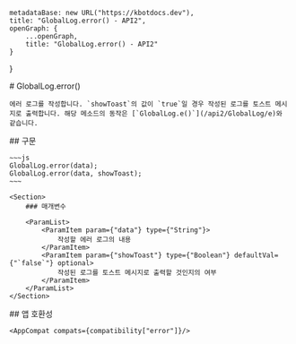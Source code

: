 
    metadataBase: new URL("https://kbotdocs.dev"),
    title: "GlobalLog.error() - API2",
    openGraph: {
        ...openGraph,
        title: "GlobalLog.error() - API2"
    }
}

<Section>
    # GlobalLog.error()

    에러 로그를 작성합니다. `showToast`의 값이 `true`일 경우 작성된 로그를 토스트 메시지로 출력합니다. 해당 메소드의 동작은 [`GlobalLog.e()`](/api2/GlobalLog/e)와 같습니다.
</Section>
<Section>
    ## 구문

    ~~~js
    GlobalLog.error(data);
    GlobalLog.error(data, showToast);
    ~~~

    <Section>
        ### 매개변수

        <ParamList>
            <ParamItem param={"data"} type={"String"}>
                작성할 에러 로그의 내용
            </ParamItem>
            <ParamItem param={"showToast"} type={"Boolean"} defaultVal={"`false`"} optional>
                작성된 로그를 토스트 메시지로 출력할 것인지의 여부
            </ParamItem>
        </ParamList>
    </Section>
</Section>
<Section>
    ## 앱 호환성

    <AppCompat compats={compatibility["error"]}/>
</Section>